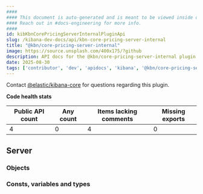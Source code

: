 ```yaml
---
####
#### This document is auto-generated and is meant to be viewed inside our experimental, new docs system.
#### Reach out in #docs-engineering for more info.
####
id: kibKbnCorePricingServerInternalPluginApi
slug: /kibana-dev-docs/api/kbn-core-pricing-server-internal
title: "@kbn/core-pricing-server-internal"
image: https://source.unsplash.com/400x175/?github
description: API docs for the @kbn/core-pricing-server-internal plugin
date: 2025-08-30
tags: ['contributor', 'dev', 'apidocs', 'kibana', '@kbn/core-pricing-server-internal']
---
```




Contact [@elastic/kibana-core](https://github.com/orgs/elastic/teams/kibana-core) for questions regarding this plugin.

**Code health stats**

| Public API count  | Any count | Items lacking comments | Missing exports |
|-------------------|-----------|------------------------|-----------------|
| 4 | 0 | 4 | 0 |

## Server

### Objects
<DocDefinitionList data={kbnCorePricingServerInternalObj.server.objects}/>

### Consts, variables and types
<DocDefinitionList data={kbnCorePricingServerInternalObj.server.misc}/>

